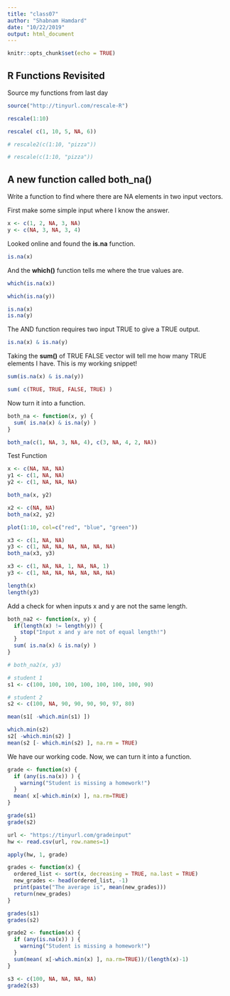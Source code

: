 ```yaml
---
title: "class07"
author: "Shabnam Hamdard"
date: "10/22/2019"
output: html_document
---
```


```r
knitr::opts_chunk$set(echo = TRUE)
```

## R Functions Revisited

Source my functions from last day

```r
source("http://tinyurl.com/rescale-R")
```


```r
rescale(1:10)
```

```r
rescale( c(1, 10, 5, NA, 6))
```

```r
# rescale2(c(1:10, "pizza"))
```

```r
# rescale(c(1:10, "pizza"))
```

## A new function called both_na()
Write a function to find where there are NA elements in two input vectors.


First make some simple input where I know the answer.
```r
x <- c(1, 2, NA, 3, NA)
y <- c(NA, 3, NA, 3, 4)
```

Looked online and found the **is.na** function.
```r
is.na(x)
```

And the **which()** function tells me where the true values are.
```r
which(is.na(x))
```

```r
which(is.na(y))
```

```r
is.na(x)
is.na(y)
```

The AND function requires two input TRUE to give a TRUE output.
```r
is.na(x) & is.na(y)
```

Taking the **sum()** of TRUE FALSE vector will tell me how many TRUE elements I have. This is my working snippet!
```r
sum(is.na(x) & is.na(y))
```


```r
sum( c(TRUE, TRUE, FALSE, TRUE) )
```


Now turn it into a function.


```r
both_na <- function(x, y) {
  sum( is.na(x) & is.na(y) )
}
```

```r
both_na(c(1, NA, 3, NA, 4), c(3, NA, 4, 2, NA))
```

Test Function

```r
x <- c(NA, NA, NA)
y1 <- c(1, NA, NA)
y2 <- c(1, NA, NA, NA)
```

```r
both_na(x, y2)
```

```r
x2 <- c(NA, NA)
both_na(x2, y2)
```


```r
plot(1:10, col=c("red", "blue", "green"))
```

```r
x3 <- c(1, NA, NA)
y3 <- c(1, NA, NA, NA, NA, NA, NA)
both_na(x3, y3)
```

```r
x3 <- c(1, NA, NA, 1, NA, NA, 1)
y3 <- c(1, NA, NA, NA, NA, NA, NA)
```

```r
length(x)
length(y3)
```

Add a check for when inputs x and y are not the same length.
```r
both_na2 <- function(x, y) {
  if(length(x) != length(y)) {
    stop("Input x and y are not of equal length!")
  }
  sum( is.na(x) & is.na(y) )
}
```

```r
# both_na2(x, y3)
```


```r
# student 1
s1 <- c(100, 100, 100, 100, 100, 100, 100, 90)

# student 2
s2 <- c(100, NA, 90, 90, 90, 90, 97, 80)

mean(s1[ -which.min(s1) ])
```

```r
which.min(s2)
s2[ -which.min(s2) ]
mean(s2 [- which.min(s2) ], na.rm = TRUE)
```

We have our working code. Now, we can turn it into a function.

```r
grade <- function(x) {
  if (any(is.na(x)) ) {
    warning("Student is missing a homework!")
  }
  mean( x[-which.min(x) ], na.rm=TRUE)
}
```

```r
grade(s1)
grade(s2)
```

```r
url <- "https://tinyurl.com/gradeinput"
hw <- read.csv(url, row.names=1)
```

```r
apply(hw, 1, grade)
```


```r
grades <- function(x) {
  ordered_list <- sort(x, decreasing = TRUE, na.last = TRUE)
  new_grades <- head(ordered_list, -1)
  print(paste("The average is", mean(new_grades)))
  return(new_grades)
}

grades(s1)
grades(s2)
```

```r
grade2 <- function(x) {
  if (any(is.na(x)) ) {
    warning("Student is missing a homework!")
  }
  sum(mean( x[-which.min(x) ], na.rm=TRUE))/(length(x)-1)
}
```

```r
s3 <- c(100, NA, NA, NA, NA)
grade2(s3)
```

